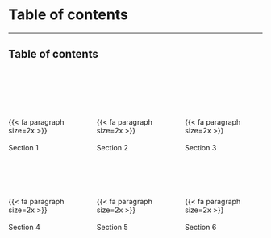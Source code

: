 # Table of contents

---

## Table of contents

<br/><br/><br/><br/>

:::: { .columns }
::: { .column .center width="33%"}
{{< fa paragraph size=2x >}}<br/><br/>Section 1
:::
::: { .column .center width="33%"}
{{< fa paragraph size=2x >}}<br/><br/>Section 2
:::
::: { .column .center width="33%"}
{{< fa paragraph size=2x >}}<br/><br/>Section 3
:::
::::

<br/><br/>

:::: { .columns }
::: { .column .center width="33%"}
{{< fa paragraph size=2x >}}<br/><br/>Section 4
:::
::: { .column .center width="33%"}
{{< fa paragraph size=2x >}}<br/><br/>Section 5
:::
::: { .column .center width="33%"}
{{< fa paragraph size=2x >}}<br/><br/>Section 6
:::
::::
